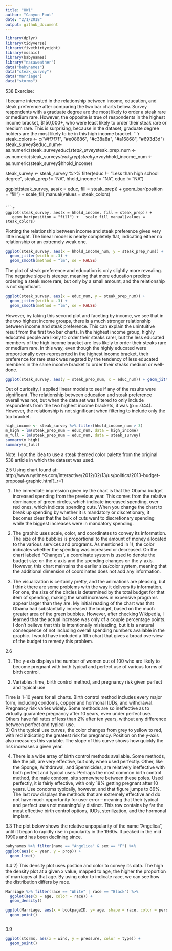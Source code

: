 ```yaml
---
title: "HW1"
author: "Canyon Foot"
date: "2/1/2018"
output: github_document
---
```


```r
library(dplyr)
library(tidyverse)
library(fivethirtyeight)
library(mosaic)
library(babynames)
library("nasaweather")
data("babynames")
data("steak_survey")
data("Marriage")
data("storms")
```
538 Exercise:

I became interested in the relationship between income, education, and steak preference after comparing the two bar charts below. Survey respondents with a graduate degree are the most likely to order a steak rare or medium rare. However, the opposite is true of respondents in the highest income bracket, $150,000+, who were least likely to order their steak rare or medium rare. This is surprising, because in the dataset, graduate degree holders are the most likely to be in this high income bracket. 
```r
steak_colors <- c("#ff7f7f", "#e08686", "#c38a8a", "#a16868", "#693d3d")
steak_survey$educ_num<- as.numeric(steak_survey$educ)
steak_survey$steak_prep_num <- as.numeric(steak_survey$steak_prep)
steak_survey$hhold_income_num <- as.numeric(steak_survey$hhold_income)


steak_survey <- steak_survey %>% filter(educ != "Less than high school degree", steak_prep != "NA", hhold_income != "NA", educ != "NA")


ggplot(steak_survey, aes(x = educ, fill = steak_prep)) +
  geom_bar(position = "fill") +  scale_fill_manual(values = steak_colors) 
```

```r
ggplot(steak_survey, aes(x = hhold_income, fill = steak_prep)) +
   geom_bar(position = "fill") +   scale_fill_manual(values = steak_colors) 
```
Plotting the relationship between income and steak preference gives very little insight. The linear model is nearly completely flat, indicating either no relationship or an extremely  weak one.
```r
ggplot(steak_survey, aes(x = hhold_income_num, y = steak_prep_num)) + 
  geom_jitter(width = .3) +
  geom_smooth(method = "lm", se = FALSE)
```

The plot of steak preference and education is only slightly more revealing. The negative slope is steeper, meaning that more education predicts ordering a steak more rare, but only by a small amount, and the relationship is not significant.
```r
ggplot(steak_survey, aes(x = educ_num, y = steak_prep_num)) + 
  geom_jitter(width = .3) +
  geom_smooth(method = "lm", se = FALSE)
```

However, by taking this second plot and faceting by income, we see that in the two highest income groups, there is a much stronger relationship between income and steak preference. This can explain the unintuitive result from the first two bar charts. In the highest income group, highly educated people are likely to order their steaks rarer, but the less educated members of the high income bracket are less likely to order their steaks rare or medium rare. In this way, even though the highly educated were proportionally over-represented in the highest income bracket, their preference for rare steak was negated by the tendency of less educated members in the same income bracket to order their steaks medium or well-done.
```r
ggplot(steak_survey, aes(y = steak_prep_num, x = educ_num)) + geom_jitter(width = .3) + geom_smooth(method = "lm", se = FALSE) + facet_grid(. ~ hhold_income_num)
```

Out of curiosity, I applied linear models to see if any of the results were significant. The relationship between education and steak preference overall was not, but when the data set was filtered to only include respondents from the two highest income brackets, it was (p = .044). However, the relationship is not significant when filtering to include only the top bracket.  
```r
high_income <- steak_survey %>% filter(hhold_income_num > 3)
m_high = lm(steak_prep_num ~ educ_num, data = high_income)
m_full = lm(steak_prep_num ~ educ_num, data = steak_survey)
summary(m_high)
summary(m_full)
```
Note: I got the idea to use a steak themed color palette from the original 538 article in which the dataset was used.

2.5
Using chart found at: http://www.nytimes.com/interactive/2012/02/13/us/politics/2013-budget-proposal-graphic.html?_r=1

1)
	The immediate impression given by the chart is that the Obama budget increased spending from the previous year. This comes from the relative dominance of green circles, which indicate increased spending, over red ones, which indicate spending cuts. When you change the chart to break up spending by whether it is mandatory or discretionary, it becomes clear that the bulk of cuts went to discretionary spending while the biggest increases were in mandatory spending. 

2)
	The graphic uses scale, color, and coordinates to convey its information. The size of the bubbles is proportional to the amount of money allocated to the various services and programs. As mentioned in 1), the color indicates whether the spending was increased or decreased. On the chart labeled “Changes”, a coordinate system is used to denote the budget size on the x-axis and the spending changes on the y-axis. However, this chart maintains the earlier size/color system, meaning that the additional dimension of coordinates does not add any information. 

3)
The visualization is certainly pretty, and the animations are pleasing, but I think there are some problems with the way it delivers its information. For one, the size of the circles is determined by the total budget for that item of spending, making the small increases in expensive programs appear larger than they are. My initial reading of the chart was that Obama had substantially increased the budget, based on the much greater area of the green bubbles. However, after checking Wikipedia, I learned that the actual increase was only of a couple percentage points. I don’t believe that this is intentionally misleading, but it is a natural consequence of not including overall spending numbers available in the graphic. I would have included a fifth chart that gives a broad overview of the budget to remedy this problem.
 
2.6

1) The y-axis displays the number of women out of 100 who are likely to become pregnant with both typical and perfect use of various forms of birth control.

2)
Variables: time, birth control method, and pregnancy risk given perfect and typical use

Time is 1-10 years for all charts. Birth control method includes every major form, including condoms, copper and hormonal IUDs, and withdrawal. Pregnancy risk varies widely. Some methods are so ineffective as to virtually guarantee pregnancy after 10 years, even under perfect use. Others have fail rates of less than 2% after ten years, without any difference between perfect and typical use.  
3)
On the typical use curves, the color changes from grey to yellow to red, with red indicating the greatest risk for pregnancy. Position on the y-axis also measures this variable. The slope of this curve shows how quickly the risk increases a given year.

4)
There is a wide array of birth control methods available. Some methods, like the pill, are very effective, but only when used perfectly.  Other, like the Sponge, Withdrawal, and Spermicides, are relatively ineffective with both perfect and typical uses. Perhaps the most common birth control method, the male condom, sits somewhere between these poles. Used perfectly, it is fairly effective, with only 18% getting pregnant after 10 years. Use condoms typically, however, and that figure jumps to 86%. The last row displays the methods that are extremely effective and do not have much opportunity for user error – meaning that their typical and perfect uses not meaningfully distinct. This row contains by far the most effective birth control options, IUDs, sterilization, and the hormonal implant.

3.3
The plot below shows the relative unpopularity of the name "Angelica", until it began to rapidly rise in popularity in the 1960s. It peaked in the mid 1990s and has been declining since.
```r

babynames %>% filter(name == "Angelica" & sex == "F") %>%
ggplot(aes(x = year, y = prop)) +
  geom_line()
```

3.4
2)
This density plot uses postion and color to convey its data. The high the density plot at a given x value, mapped to age, the higher the proportion of marriages at that age. By using color to indicate race, we can see how the distribution differs by race. 
```r


Marriage %>% filter(race == "White" | race == "Black") %>%
  ggplot(aes(x = age, color = race)) +
  geom_density()

ggplot(Marriage, aes(x = bookpageID, y= age, shape = race, color = person, size = prevcount)) +
  geom_point()



```



3.9
```r
ggplot(storms, aes(x = wind, y = pressure, color = type)) +
  geom_point()
```










